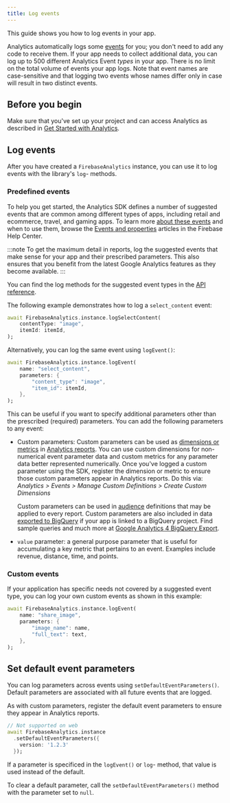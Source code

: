 ```yaml
---
title: Log events
---
```


This guide shows you how to log events in your app.

Analytics automatically logs some
[events](https://support.google.com/firebase/answer/6317485) for you; you don't
need to add any code to receive them. If your app needs to collect additional
data, you can log up to 500 different Analytics Event *types* in your app.
There is no limit on the total volume of events your app logs. Note that event
names are case-sensitive and that logging two events whose names differ only in
case will result in two distinct events.

## Before you begin

Make sure that you've set up your project and can access Analytics as
described in [Get Started with Analytics](get-started).

## Log events

After you have created a `FirebaseAnalytics` instance, you can use it to log
events with the library's `log`- methods.

### Predefined events

To help you get started, the Analytics SDK defines a number of
suggested events that are common among different types of apps, including
retail and ecommerce, travel, and gaming apps. To learn more
[about these events](https://support.google.com/analytics/answer/9322688)
and when to use them, browse the
[Events and properties](https://support.google.com/firebase/topic/6317484)
articles in the Firebase Help Center.

:::note
To get the maximum detail in reports, log the suggested events that make
sense for your app and their prescribed parameters. This also ensures that you
benefit from the latest Google Analytics features as
they become available.
:::

You can find the log methods for the suggested event types in the
[API reference](https://pub.dev/documentation/firebase_analytics/latest/firebase_analytics/FirebaseAnalytics-class.html).

The following example demonstrates how to log a `select_content` event:

```dart
await FirebaseAnalytics.instance.logSelectContent(
    contentType: "image",
    itemId: itemId,
);
```

Alternatively, you can log the same event using `logEvent()`:

```dart
await FirebaseAnalytics.instance.logEvent(
    name: "select_content",
    parameters: {
        "content_type": "image",
        "item_id": itemId,
    },
);
```

This can be useful if you want to specify additional parameters other than the
prescribed (required) parameters. You can add the following parameters
to any event:

* Custom parameters: Custom parameters can be used as
  [dimensions or metrics](https://support.google.com/analytics/answer/10075209)
  in [Analytics reports](https://support.google.com/analytics/answer/9212670).
  You can use custom dimensions for non-numerical event parameter data and
  custom metrics for any parameter data better represented numerically. Once
  you've logged a custom parameter using the SDK, register the dimension or
  metric to ensure those custom parameters appear in Analytics
  reports. Do this via: *Analytics > Events > Manage Custom Definitions >
  Create Custom Dimensions*

  Custom parameters can be used in
  [audience](https://support.google.com/firebase/answer/6317509)
  definitions that may be applied to every report.
  Custom parameters are also included in data
  [exported to BigQuery](https://support.google.com/firebase/answer/7030014)
  if your app is linked to a BigQuery project. Find sample queries and much more
  at [Google Analytics 4 BigQuery Export](https://developers.google.com/analytics/bigquery).

* `value` parameter: a general purpose parameter
  that is useful for accumulating a key metric that pertains to an
  event. Examples include revenue, distance, time, and points.

### Custom events

If your application has specific needs not covered by a suggested
event type, you can log your own custom events as shown in this example:

```dart
await FirebaseAnalytics.instance.logEvent(
    name: "share_image",
    parameters: {
        "image_name": name,
        "full_text": text,
    },
);
```

## Set default event parameters

You can log parameters across events using `setDefaultEventParameters()`.
Default parameters are associated with all future events that are logged.

As with custom parameters, register the default event parameters to ensure they
appear in Analytics reports.

```dart
// Not supported on web
await FirebaseAnalytics.instance
  .setDefaultEventParameters({
    version: '1.2.3'
  });
```

If a parameter is specificed in the `logEvent()` or `log`-
method, that value is used instead of the default.

To clear a default parameter, call the `setDefaultEventParameters()`
method with the parameter set to `null`.

